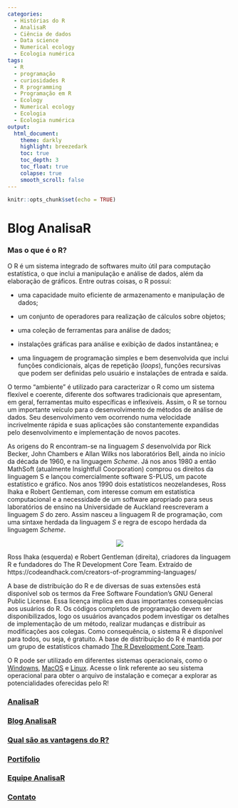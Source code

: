 ```yaml
---
categories:
  - Histórias do R
  - AnalisaR
  - Ciência de dados
  - Data science
  - Numerical ecology
  - Ecologia numérica
tags:
  - R
  - programação
  - curiosidades R
  - R programming
  - Programação em R
  - Ecology
  - Numerical ecology
  - Ecologia
  - Ecologia numérica
output:
  html_document:
    theme: darkly
    highlight: breezedark
    toc: true
    toc_depth: 3
    toc_float: true
    colapse: true
    smooth_scroll: false
---
```


```r
knitr::opts_chunk$set(echo = TRUE)
```

# **Blog AnalisaR**{.tabset .tabset-fade .tabset-pills}

### Mas o que é o R?{.tabset}

O R é um sistema integrado de softwares muito útil para computação estatística, o que inclui a manipulação e análise de dados, além da elaboração de gráficos. Entre outras coisas, o R possui:

- uma capacidade muito eficiente de armazenamento e manipulação de dados;
- um conjunto de operadores para realização de cálculos sobre objetos;
- uma coleção de ferramentas para análise de dados;
- instalações gráficas para análise e exibição de dados instantânea; e

- uma linguagem de programação simples e bem desenvolvida que inclui funções condicionais, alças de repetição (*loops*), funções recursivas que podem ser definidas pelo usuário e instalações de entrada e saída.

O termo “ambiente” é utilizado para caracterizar o R como um sistema flexível e coerente, diferente dos softwares tradicionais que apresentam, em geral, ferramentas muito específicas e inflexíveis. Assim, o R se tornou um importante veículo para o desenvolvimento de métodos de análise de dados. Seu desenvolvimento vem ocorrendo numa velocidade incrivelmente rápida e suas aplicações são constantemente expandidas pelo desenvolvimento e implementação de novos pacotes.

As origens do R encontram-se na linguagem *S* desenvolvida por Rick Becker, John Chambers e Allan Wilks nos laboratórios Bell, ainda no início da década de 1960, e na linguagem *Scheme*. Já nos anos 1980 a então MathSoft (atualmente Insightfull Coorporation) comprou os direitos da linguagem S e lançou comercialmente software S-PLUS, um pacote estatístico e gráfico. Nos anos 1990 dois estatísticos neozelandeses, Ross Ihaka e Robert Gentleman, com interesse comum em estatística computacional e a necessidade de um software apropriado para seus laboratórios de ensino na Universidade de Auckland reescreveram a linguagem *S* do zero. Assim nasceu a linguagem R de programação, com uma sintaxe herdada da linguagem *S* e regra de escopo herdada da linguagem *Scheme*.

<center>
  ![](/home/cla/Documentos/Vitor/AnalisaR/imagens/R_creators.jpg.jpg)
</center>

Ross Ihaka (esquerda) e Robert Gentleman (direita), criadores da linguagem R e fundadores do The R Development Core Team. Extraído de https://codeandhack.com/creators-of-programming-languages/


A base de distribuição do R e de diversas de suas extensões está disponível sob os termos da Free Software Foundation’s GNU General Public License. Essa licença implica em duas importantes consequências aos usuários do R. Os códigos completos de programação devem ser disponibilizados, logo os usuários avançados podem investigar os detalhes de implementação de um método, realizar mudanças e distribuir as modificações aos colegas. Como consequência, o sistema R é disponível para todos, ou seja, é gratuito. A base de distribuição do R é mantida por um grupo de estatísticos chamado [The R Development Core Team](https://www.r-project.org/). 

O R pode ser utilizado em diferentes sistemas operacionais, como o [Windowns](https://cloud.r-project.org/bin/windows/), [MacOS](https://cloud.r-project.org/bin/macosx/) e [Linux](https://cloud.r-project.org/bin/linux/). Acesse o link referente ao seu sistema operacional para obter o arquivo de instalação e começar a explorar as potencialidades oferecidas pelo R!


### [AnalisaR](index.html){.tabset}

### [Blog AnalisaR](Blog-AnalisaR.html){.tabset}

### [Qual são as vantagens do R?](){.tabset}

### [Portifolio](Portifolio.html){.tabset}

### [Equipe AnalisaR](Equipe-AnalisaR.html){.tabset}

### [Contato](Contato.html){.tabset}